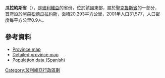 '''瓜拉約斯省'''（{{lang-es|Provincia Guarayos}}），是[[玻利維亞|玻利維亞]]的省份，位於該國東部，屬於[[聖克魯斯省_(玻利維亞)|聖克魯斯省]]的一部分，首府設於[[阿森松德瓜拉約斯|阿森松德瓜拉約斯]]，面積20,293平方公里，2001年人口31,577，人口密度每平方公里0.9人。

==參考資料==
*[https://web.archive.org/web/20071105044338/http://aguabolivia.org/situacionaguaX/Riego/mapas/santacruz/t_guarayos.htm Province map]
*[https://web.archive.org/web/20080116094500/http://www.aguabolivia.org/situacionaguaX/Riego/mapas/santacruz/guarayos.htm Detailed province map]
*[https://web.archive.org/web/20070222115622/http://www.ine.gov.bo/cgi-bin/PIWDGEOxx.EXE Population data (Spanish)]

{{coord|15.333|S|63.500|W|display=title|source:dewiki}}

{{Bolivia-geo-stub}}
{{玻利維亞省份}}

[[Category:玻利維亞行政區劃|Category:玻利維亞行政區劃]]